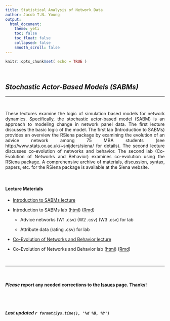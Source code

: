 ```yaml
---
title: Statistical Analysis of Network Data
author: Jacob T.N. Young
output: 
  html_document:
    theme: yeti
    toc: false
    toc_float: false
    collapsed: false
    smooth_scroll: false
---
```


<style>
body {
text-align: justify}
</style>

```r
knitr::opts_chunk$set( echo = TRUE )
```


<br>

## *Stochastic Actor-Based Models (SABMs)*

----

<br>

These lectures examine the logic of simulation based models for network dynamics. Specifically, the stochastic actor-based model (SABM) is an approach to modeling change in network panel data. The first lecture discusses the basic logic of the model. The first lab (Introduction to SABMs) provides an overview the RSiena package by examining the evolution of an advice network among 75 MBA students (see http://www.stats.ox.ac.uk/~snijders/siena/ for details). The second lecture discusses co-evolution of networks and behavior. The second lab (Co-Evolution of Networks and Behavior) examines co-evolution using the RSiena package. A comprehensive archive of materials, discussion, syntax, papers, etc. for the RSiena package is available at the Siena website.

<br>

#### Lecture Materials  

  + [Introduction to SABMs lecture](_lectures/lecture-10-sabm-intro.pdf)
  
  + Introduction to SABMs lab ([html](_labs\lab-11-sabm-intro.html)) ([Rmd](_labs\lab-11-sabm-intro.Rmd))
    
    + Advice networks (W1 .csv) (W2 .csv) (W3 .csv) for lab
    
    + Attribute data (rating .csv) for lab
    
  + [Co-Evolution of Networks and Behavior lecture](_lectures\lecture-11-sabm-coevolution.pdf)
  
  + Co-Evolution of Networks and Behavior lab ([html](_labs\lab-12-sabm-coevolution.html)) ([Rmd](_labs\lab-12-sabm-coevolution.Rmd))

<br>

____

<br>

#### ***Please*** report any needed corrections to the [Issues](https://github.com/jacobtnyoung/SAND/issues) page. Thanks!

<br>
<br>


###### ***Last updated `r format(Sys.time(), '%d %B, %Y')`***